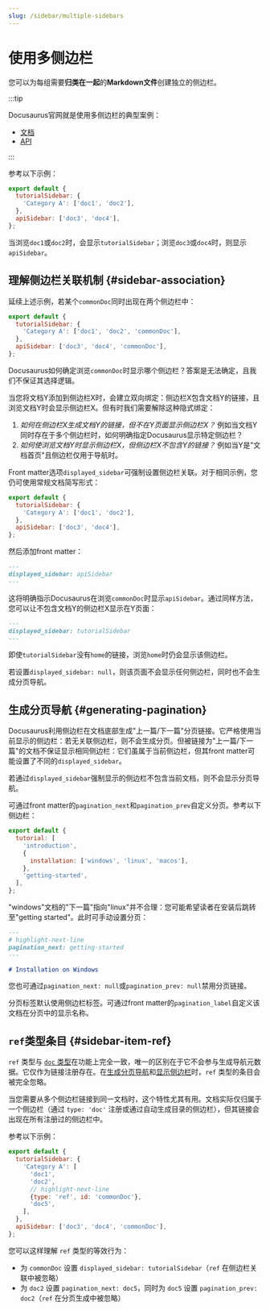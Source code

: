 ```yaml
---
slug: /sidebar/multiple-sidebars
---
```


# 使用多侧边栏

您可以为每组需要**归类在一起**的**Markdown文件**创建独立的侧边栏。

:::tip

Docusaurus官网就是使用多侧边栏的典型案例：

- [文档](../../../introduction.mdx)
- [API](../../../cli.mdx)

:::

参考以下示例：

```js title="sidebars.js"
export default {
  tutorialSidebar: {
    'Category A': ['doc1', 'doc2'],
  },
  apiSidebar: ['doc3', 'doc4'],
};
```

当浏览`doc1`或`doc2`时，会显示`tutorialSidebar`；浏览`doc3`或`doc4`时，则显示`apiSidebar`。

## 理解侧边栏关联机制 {#sidebar-association}

延续上述示例，若某个`commonDoc`同时出现在两个侧边栏中：

```js title="sidebars.js"
export default {
  tutorialSidebar: {
    'Category A': ['doc1', 'doc2', 'commonDoc'],
  },
  apiSidebar: ['doc3', 'doc4', 'commonDoc'],
};
```

Docusaurus如何确定浏览`commonDoc`时显示哪个侧边栏？答案是无法确定，且我们不保证其选择逻辑。

当您将文档Y添加到侧边栏X时，会建立双向绑定：侧边栏X包含文档Y的链接，且浏览文档Y时会显示侧边栏X。但有时我们需要解除这种隐式绑定：

1. _如何在侧边栏X生成文档Y的链接，但不在Y页面显示侧边栏X？_ 例如当文档Y同时存在于多个侧边栏时，如何明确指定Docusaurus显示特定侧边栏？
2. _如何使浏览文档Y时显示侧边栏X，但侧边栏X不包含Y的链接？_ 例如当Y是"文档首页"且侧边栏仅用于导航时。

Front matter选项`displayed_sidebar`可强制设置侧边栏关联。对于相同示例，您仍可使用常规文档简写形式：

```js title="sidebars.js"
export default {
  tutorialSidebar: {
    'Category A': ['doc1', 'doc2'],
  },
  apiSidebar: ['doc3', 'doc4'],
};
```

然后添加front matter：

```md title="commonDoc.md"
---
displayed_sidebar: apiSidebar
---
```

这将明确指示Docusaurus在浏览`commonDoc`时显示`apiSidebar`。通过同样方法，您可以让不包含文档Y的侧边栏X显示在Y页面：

```md title="home.md"
---
displayed_sidebar: tutorialSidebar
---
```

即使`tutorialSidebar`没有`home`的链接，浏览`home`时仍会显示该侧边栏。

若设置`displayed_sidebar: null`，则该页面不会显示任何侧边栏，同时也不会生成分页导航。

## 生成分页导航 {#generating-pagination}

Docusaurus利用侧边栏在文档底部生成"上一篇/下一篇"分页链接。它严格使用当前显示的侧边栏：若无关联侧边栏，则不会生成分页。但被链接为"上一篇/下一篇"的文档不保证显示相同侧边栏：它们虽属于当前侧边栏，但其front matter可能设置了不同的`displayed_sidebar`。

若通过`displayed_sidebar`强制显示的侧边栏不包含当前文档，则不会显示分页导航。

可通过front matter的`pagination_next`和`pagination_prev`自定义分页。参考以下侧边栏：

```js title="sidebars.js"
export default {
  tutorial: [
    'introduction',
    {
      installation: ['windows', 'linux', 'macos'],
    },
    'getting-started',
  ],
};
```

"windows"文档的"下一篇"指向"linux"并不合理：您可能希望读者在安装后跳转至"getting started"。此时可手动设置分页：

```md title="windows.md"
---
# highlight-next-line
pagination_next: getting-started
---

# Installation on Windows
```

您也可通过`pagination_next: null`或`pagination_prev: null`禁用分页链接。

分页标签默认使用侧边栏标签。可通过front matter的`pagination_label`自定义该文档在分页中的显示名称。

## `ref`类型条目 {#sidebar-item-ref}

`ref` 类型与 [`doc` 类型](./items.mdx#sidebar-item-doc)在功能上完全一致，唯一的区别在于它不会参与生成导航元数据。它仅作为链接注册存在。在[生成分页导航](#generating-pagination)和[显示侧边栏](#sidebar-association)时，`ref` 类型的条目会被完全忽略。

当您需要从多个侧边栏链接到同一文档时，这个特性尤其有用。文档实际仅归属于一个侧边栏（通过 `type: 'doc'` 注册或通过自动生成目录的侧边栏），但其链接会出现在所有注册过的侧边栏中。

参考以下示例：

```js title="sidebars.js"
export default {
  tutorialSidebar: {
    'Category A': [
      'doc1',
      'doc2',
      // highlight-next-line
      {type: 'ref', id: 'commonDoc'},
      'doc5',
    ],
  },
  apiSidebar: ['doc3', 'doc4', 'commonDoc'],
};
```

您可以这样理解 `ref` 类型的等效行为：

- 为 `commonDoc` 设置 `displayed_sidebar: tutorialSidebar`（`ref` 在侧边栏关联中被忽略）
- 为 `doc2` 设置 `pagination_next: doc5`，同时为 `doc5` 设置 `pagination_prev: doc2`（`ref` 在分页生成中被忽略）
